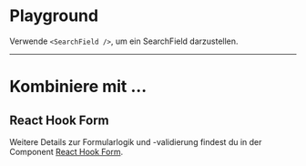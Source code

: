 # Playground

 Verwende `<SearchField />`, um ein SearchField darzustellen.

<LiveCodeEditor />

---

# Kombiniere mit ...

## React Hook Form

Weitere Details zur Formularlogik und -validierung findest du in der Component [React Hook Form](/03-components/form-controls/form-react-hook-form).

<LiveCodeEditor example="form" editorCollapsed />
